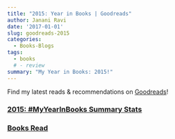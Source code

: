 ```yaml
---
title: "2015: Year in Books | Goodreads"
author: Janani Ravi
date: '2017-01-01'
slug: goodreads-2015
categories:
  - Books-Blogs
tags:
  - books
  # - review
summary: "My Year in Books: 2015!"
---
```



Find my latest reads & recommendations on [Goodreads](//goodreads.com/jananiravi)!

### [2015: #MyYearInBooks Summary Stats](https://www.goodreads.com/user/year_in_books/2015/1671098) <br>
[//]: # ![](//static/img/20170101-goodreads-part1.png){width=450px height=450px}

### [Books Read](https://www.goodreads.com/review/list/1671098-janani-ravi?shelf=2015-reads) <br>
[//]: # ![](/post/2016-12-31-goodreads-2016_files/2016-goodreads-part2.png){width=100% height=100%}